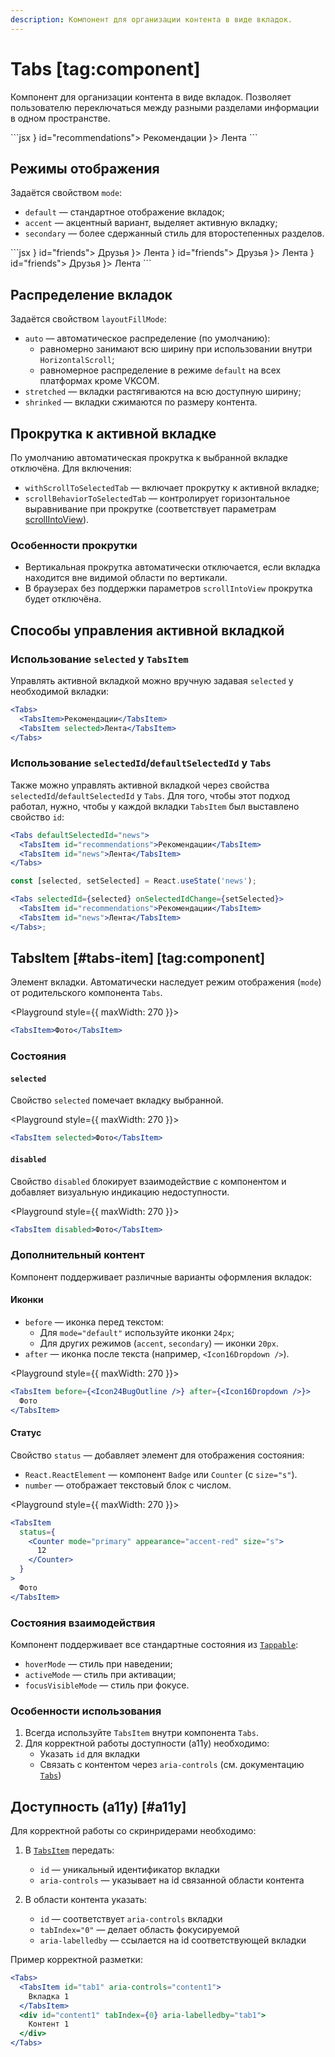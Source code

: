 ```yaml
---
description: Компонент для организации контента в виде вкладок.
---
```


<Overview group="navigation">

# Tabs [tag:component]

Компонент для организации контента в виде вкладок. Позволяет пользователю переключаться между разными разделами информации в одном
пространстве.

</Overview>

<Playground>
  ```jsx
  <Tabs defaultSelectedId="news" layoutFillMode="shrinked">
    <TabsItem before={<Icon24ThumbsUpOutline />} id="recommendations">
      Рекомендации
    </TabsItem>
    <TabsItem id="news" before={<Icon24NewsfeedOutline />}>
      Лента
    </TabsItem>
  </Tabs>
  ```
</Playground>

## Режимы отображения

Задаётся свойством `mode`:

- `default` — стандартное отображение вкладок;
- `accent` — акцентный вариант, выделяет активную вкладку;
- `secondary` — более сдержанный стиль для второстепенных разделов.

<Playground direction="column">
  ```jsx
  <Tabs defaultSelectedId="news" layoutFillMode="shrinked">
    <TabsItem before={<Icon24UsersOutline />} id="friends">
      Друзья
    </TabsItem>
    <TabsItem id="news" before={<Icon24NewsfeedOutline />}>
      Лента
    </TabsItem>
  </Tabs>
  <Tabs mode="accent" defaultSelectedId="news" layoutFillMode="shrinked">
    <TabsItem before={<Icon24UsersOutline />} id="friends">
      Друзья
    </TabsItem>
    <TabsItem id="news" before={<Icon24NewsfeedOutline />}>
      Лента
    </TabsItem>
  </Tabs>
  <Tabs mode="secondary" defaultSelectedId="news" layoutFillMode="shrinked">
    <TabsItem before={<Icon24UsersOutline />} id="friends">
      Друзья
    </TabsItem>
    <TabsItem id="news" before={<Icon24NewsfeedOutline />}>
      Лента
    </TabsItem>
  </Tabs>
  ```
</Playground>

## Распределение вкладок

Задаётся свойством `layoutFillMode`:

- `auto` — автоматическое распределение (по умолчанию):
  - равномерно занимают всю ширину при использовании внутри `HorizontalScroll`;
  - равномерное распределение в режиме `default` на всех платформах кроме VKCOM.
- `stretched` — вкладки растягиваются на всю доступную ширину;
- `shrinked` — вкладки сжимаются по размеру контента.

## Прокрутка к активной вкладке

По умолчанию автоматическая прокрутка к выбранной вкладке отключёна. Для включения:

- `withScrollToSelectedTab` — включает прокрутку к активной вкладке;
- `scrollBehaviorToSelectedTab` — контролирует горизонтальное выравнивание при прокрутке (соответствует параметрам [scrollIntoView](https://developer.mozilla.org/en-US/docs/Web/API/Element/scrollIntoView)).

### Особенности прокрутки

- Вертикальная прокрутка автоматически отключается, если вкладка находится вне видимой области по вертикали.
- В браузерах без поддержки параметров `scrollIntoView` прокрутка будет отключёна.

## Способы управления активной вкладкой

### Использование `selected` у `TabsItem`

Управлять активной вкладкой можно вручную задавая `selected` у необходимой вкладки:

```jsx
<Tabs>
  <TabsItem>Рекомендации</TabsItem>
  <TabsItem selected>Лента</TabsItem>
</Tabs>
```

### Использование `selectedId`/`defaultSelectedId` у `Tabs`

Также можно управлять активной вкладкой через свойства `selectedId`/`defaultSelectedId` у `Tabs`.
Для того, чтобы этот подход работал, нужно, чтобы у каждой вкладки `TabsItem` был выставлено свойство `id`:

```jsx
<Tabs defaultSelectedId="news">
  <TabsItem id="recommendations">Рекомендации</TabsItem>
  <TabsItem id="news">Лента</TabsItem>
</Tabs>
```

```jsx
const [selected, setSelected] = React.useState('news');

<Tabs selectedId={selected} onSelectedIdChange={setSelected}>
  <TabsItem id="recommendations">Рекомендации</TabsItem>
  <TabsItem id="news">Лента</TabsItem>
</Tabs>;
```

## TabsItem [#tabs-item] [tag:component]

Элемент вкладки. Автоматически наследует режим отображения (`mode`) от родительского компонента `Tabs`.

<Playground style={{ maxWidth: 270 }}>
  ```jsx
  <TabsItem>Фото</TabsItem>
  ```
</Playground>

### Состояния

#### `selected`

Свойство `selected` помечает вкладку выбранной.

<Playground style={{ maxWidth: 270 }}>
  ```jsx
  <TabsItem selected>Фото</TabsItem>
  ```
</Playground>

#### `disabled`

Свойство `disabled` блокирует взаимодействие с компонентом и добавляет визуальную индикацию недоступности.

<Playground style={{ maxWidth: 270 }}>
  ```jsx
  <TabsItem disabled>Фото</TabsItem>
  ```
</Playground>

### Дополнительный контент

Компонент поддерживает различные варианты оформления вкладок:

#### Иконки

- `before` — иконка перед текстом:
  - Для `mode="default"` используйте иконки `24px`;
  - Для других режимов (`accent`, `secondary`) — иконки `20px`.
- `after` — иконка после текста (например, `<Icon16Dropdown />`).

<Playground style={{ maxWidth: 270 }}>
  ```jsx
  <TabsItem before={<Icon24BugOutline />} after={<Icon16Dropdown />}>
    Фото
  </TabsItem>
  ```
</Playground>

#### Статус

Свойство `status` — добавляет элемент для отображения состояния:

- `React.ReactElement` — компонент `Badge` или `Counter` (с `size="s"`).
- `number` — отображает текстовый блок с числом.

<Playground style={{ maxWidth: 270 }}>
  ```jsx
  <TabsItem
    status={
      <Counter mode="primary" appearance="accent-red" size="s">
        12
      </Counter>
    }
  >
    Фото
  </TabsItem>
  ```
</Playground>

### Состояния взаимодействия

Компонент поддерживает все стандартные состояния из [`Tappable`](/components/tappable):

- `hoverMode` — стиль при наведении;
- `activeMode` — стиль при активации;
- `focusVisibleMode` — стиль при фокусе.

### Особенности использования

1. Всегда используйте `TabsItem` внутри компонента `Tabs`.
2. Для корректной работы доступности (a11y) необходимо:
   - Указать `id` для вкладки
   - Связать с контентом через `aria-controls` (см. документацию [`Tabs`](/components/tabs))

## Доступность (a11y) [#a11y]

Для корректной работы со скринридерами необходимо:

1. В [`TabsItem`](#tabs-item) передать:
   - `id` — уникальный идентификатор вкладки
   - `aria-controls` — указывает на id связанной области контента

2. В области контента указать:
   - `id` — соответствует `aria-controls` вкладки
   - `tabIndex="0"` — делает область фокусируемой
   - `aria-labelledby` — ссылается на id соответствующей вкладки

Пример корректной разметки:

```jsx
<Tabs>
  <TabsItem id="tab1" aria-controls="content1">
    Вкладка 1
  </TabsItem>
  <div id="content1" tabIndex={0} aria-labelledby="tab1">
    Контент 1
  </div>
</Tabs>
```
